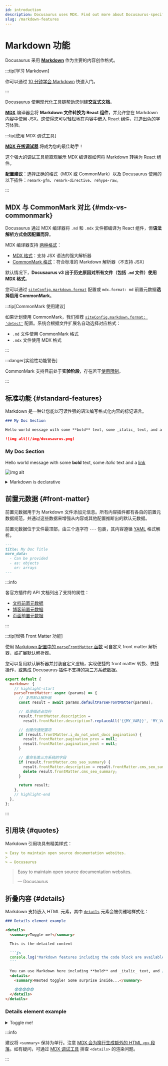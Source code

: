 ```yaml
---
id: introduction
description: Docusaurus uses MDX. Find out more about Docusaurus-specific features when writing Markdown.
slug: /markdown-features
---
```


# Markdown 功能


Docusaurus 采用 **[Markdown](https://commonmark.org/)** 作为主要的内容创作格式。

:::tip[学习 Markdown]

你可以通过 [10 分钟学会 Markdown](https://commonmark.org/help/) 快速入门。

:::

Docusaurus 使用现代化工具链帮助您创建**交互式文档**。

**[MDX](https://mdxjs.com/)** 编译器会将 **Markdown 文件转换为 React 组件**，并允许您在 Markdown 内容中使用 JSX。这使得您可以轻松地在内容中嵌入 React 组件，打造出色的学习体验。

:::tip[使用 MDX 调试工具]

**[MDX 在线调试器](https://mdxjs.com/playground/)** 将成为您的最佳助手！

这个强大的调试工具能直观展示 MDX 编译器如何将 Markdown 转换为 React 组件。

**配置建议**：选择正确的格式（MDX 或 CommonMark）以及 Docusaurus 使用的以下插件：`remark-gfm`、`remark-directive`、`rehype-raw`。

:::

## MDX 与 CommonMark 对比 {#mdx-vs-commonmark}

Docusaurus 通过 MDX 编译器将 `.md` 和 `.mdx` 文件都编译为 React 组件，但**语法解析方式会因配置而异**。

MDX 编译器支持 [两种格式](https://mdxjs.com/packages/mdx/#optionsformat)：

- [MDX 格式](https://mdxjs.com/docs/what-is-mdx/)：支持 JSX 语法的强大解析器
- [CommonMark 格式](https://commonmark.org/)：符合标准的 Markdown 解析器（不支持 JSX）

默认情况下，**Docusaurus v3 出于历史原因对所有文件（包括 `.md` 文件）使用 MDX 格式**。

您可以通过 [`siteConfig.markdown.format`](../../api/docusaurus.config.js.mdx#markdown) 配置或 `mdx.format: md` 前置元数据**选择启用 CommonMark**。

:::tip[CommonMark 使用建议]

如果计划使用 CommonMark，我们推荐 [`siteConfig.markdown.format: 'detect'`](../../api/docusaurus.config.js.mdx#markdown) 配置。系统会根据文件扩展名自动选择对应格式：

- `.md` 文件使用 CommonMark 格式
- `.mdx` 文件使用 MDX 格式

:::

:::danger[实验性功能警告]

CommonMark 支持目前处于**实验阶段**，存在若干[使用限制](https://github.com/facebook/docusaurus/issues/9092)。

:::

## 标准功能 {#standard-features}

Markdown 是一种让您能以可读性强的语法编写格式化内容的标记语言。

```md
### My Doc Section

Hello world message with some **bold** text, some _italic_ text, and a [link](/)

![img alt](/img/docusaurus.png)
```

<BrowserWindow>

<h3>My Doc Section</h3>

Hello world message with some **bold** text, some _italic_ text and a [link](/)

![img alt](/img/docusaurus.png)

</BrowserWindow>

<details>

<summary>Markdown is declarative</summary>

Some may assume a 1-1 correlation between Markdown and HTML, e.g., `![Preview](/img/docusaurus.png)` will always become `<img src="/img/docusaurus.png" alt="Preview" />`, as-is. However, _that is not the case_.

The Markdown syntax `![message](url)` only declaratively tells Docusaurus that an image needs to be inserted here, but we may do other things like transforming a [file path to URL path](./markdown-features-assets.mdx#images), so the generated markup may differ from the output of other Markdown renderers, or a naïve hand-transcription to the equivalent JSX/HTML code.

In general, you should only assume the _semantics_ of the markup (` ``` ` fences become [code blocks](./markdown-features-code-blocks.mdx); `>` becomes [quotes](#quotes), etc.), but not the actual compiled output.

</details>

## 前置元数据 {#front-matter}

前置元数据用于为 Markdown 文件添加元信息。所有内容插件都有各自的前置元数据规范，并通过这些数据来增强从内容或其他配置推断出的默认元数据。

前置元数据位于文件最顶部，由三个连字符 `---` 包裹，其内容遵循 [YAML](https://yaml.org/spec/1.2.2/) 格式解析。

```md
---
title: My Doc Title
more_data:
  - Can be provided
  - as: objects
    or: arrays
---
```

:::info

各官方插件的 API 文档列出了支持的属性：

- [文档前置元数据](../../api/plugins/plugin-content-docs.mdx#markdown-front-matter)
- [博客前置元数据](../../api/plugins/plugin-content-blog.mdx#markdown-front-matter)
- [页面前置元数据](../../api/plugins/plugin-content-pages.mdx#markdown-front-matter)

:::

:::tip[增强 Front Matter 功能]

使用 [Markdown 配置中的 `parseFrontMatter` 函数](../../api/docusaurus.config.js.mdx#markdown) 可自定义 front matter 解析器，或扩展默认解析器。

您可以复用默认解析器并封装自定义逻辑，实现便捷的 front matter 转换、快捷操作，或集成 Docusaurus 插件不支持的第三方系统数据。

```js title="docusaurus.config.js"
export default {
  markdown: {
    // highlight-start
    parseFrontMatter: async (params) => {
      // 复用默认解析器
      const result = await params.defaultParseFrontMatter(params);

      // 处理描述占位符
      result.frontMatter.description =
        result.frontMatter.description?.replaceAll('{{MY_VAR}}', 'MY_VALUE');

      // 创建快捷配置项
      if (result.frontMatter.i_do_not_want_docs_pagination) {
        result.frontMatter.pagination_prev = null;
        result.frontMatter.pagination_next = null;
      }

      // 重命名第三方系统的字段
      if (result.frontMatter.cms_seo_summary) {
        result.frontMatter.description = result.frontMatter.cms_seo_summary;
        delete result.frontMatter.cms_seo_summary;
      }

      return result;
    },
    // highlight-end
  },
};
```

:::

## 引用块 {#quotes}

Markdown 引用块具有精美样式：

```md
> Easy to maintain open source documentation websites.
>
> — Docusaurus
```

<BrowserWindow>

> Easy to maintain open source documentation websites.
>
> — Docusaurus

</BrowserWindow>

## 折叠内容 {#details}

Markdown 支持嵌入 HTML 元素，其中 [`details`](https://developer.mozilla.org/en-US/docs/Web/HTML/Element/details) 元素会被优雅地样式化：

````md
### Details element example

<details>
  <summary>Toggle me!</summary>

  This is the detailed content

  ```js
  console.log("Markdown features including the code block are available");
  ```

  You can use Markdown here including **bold** and _italic_ text, and [inline link](https://docusaurus.io)
  <details>
    <summary>Nested toggle! Some surprise inside...</summary>

    😲😲😲😲😲
  </details>
</details>
````

<BrowserWindow>

<h3>Details element example</h3>

<details>
  <summary>Toggle me!</summary>

  This is the detailed content

  ```js
  console.log("Markdown features including the code block are available");
  ```

  You can use Markdown here including **bold** and _italic_ text, and [inline link](https://docusaurus.io)
  <details>
    <summary>Nested toggle! Some surprise inside...</summary>

    😲😲😲😲😲
  </details>
</details>

</BrowserWindow>

:::info

建议将 `<summary>` 保持为单行。注意 [MDX 会为换行生成额外的 HTML `<p>` 段落](https://mdxjs.com/migrating/v2/#jsx)。如有疑问，可通过 [MDX 调试工具](https://mdxjs.com/playground/) 排查 `<details>` 的渲染问题。

:::